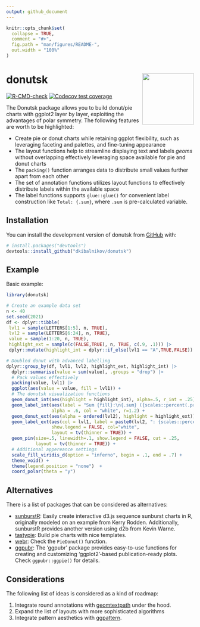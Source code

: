 ```yaml
---
output: github_document
---
```


<!-- README.md is generated from README.Rmd. Please edit that file -->

```r
knitr::opts_chunk$set(
  collapse = TRUE,
  comment = "#>",
  fig.path = "man/figures/README-",
  out.width = "100%"
)
```

# donutsk <img src="man/figures/donutsk_logo.png" align="right" height="138" /></a>

<!-- badges: start -->

[![R-CMD-check](https://github.com/dkibalnikov/donutsk/actions/workflows/R-CMD-check.yaml/badge.svg)](https://github.com/dkibalnikov/donutsk/actions/workflows/R-CMD-check.yaml)
[![Codecov test coverage](https://codecov.io/gh/dkibalnikov/donutsk/branch/main/graph/badge.svg)](https://app.codecov.io/gh/dkibalnikov/donutsk?branch=main)
<!-- badges: end -->

The Donutsk package allows you to build donut/pie charts with ggplot2 layer by layer, exploiting the advantages of polar symmetry. The following features are worth to be highlighted:

- Create pie or donut charts while retaining ggplot flexibility, such as leveraging faceting and palettes, and fine-tuning appearance
- The layout functions help to streamline displaying text and labels *geoms* without overlapping effectively leveraging space available for pie and donut charts
- The `packing()` function arranges data to distribute small values further apart from each other
- The set of annotation functions utilizes layout functions to effectively distribute labels within the available space 
- The label functions supports `glue::glue()` for convenient label construction like `Total: {.sum}`, where `.sum` is pre-calculated variable.

## Installation

You can install the development version of donutsk from [GitHub](https://github.com/) with:

``` r
# install.packages("devtools")
devtools::install_github("dkibalnikov/donutsk")
```

## Example

Basic example:

```r
library(donutsk)

# Create an example data set
n <- 40
set.seed(2021)
df <- dplyr::tibble(
 lvl1 = sample(LETTERS[1:5], n, TRUE),
 lvl2 = sample(LETTERS[6:24], n, TRUE),
 value = sample(1:20, n, TRUE),
 highlight_ext = sample(c(FALSE,TRUE), n, TRUE, c(.9, .1))) |>
 dplyr::mutate(highlight_int = dplyr::if_else(lvl1 == "A",TRUE,FALSE))

# Doubled donut with advanced labelling 
dplyr::group_by(df, lvl1, lvl2, highlight_ext, highlight_int) |>
  dplyr::summarise(value = sum(value), .groups = "drop") |>
  # Pack values effectively 
  packing(value, lvl1) |> 
  ggplot(aes(value = value, fill = lvl1)) +
  # The donutsk visualization functions
  geom_donut_int(aes(highlight = highlight_int), alpha=.5, r_int = .25) +
  geom_label_int(aes(label = "Sum {fill}:\n{.sum} ({scales::percent(.prc)})"),
                 alpha = .6, col = "white", r=1.2) +
  geom_donut_ext(aes(alpha = ordered(lvl2), highlight = highlight_ext)) +
  geom_label_ext(aes(col = lvl1, label = paste0(lvl2, ": {scales::percent(.prc_grp)}")),
                 show.legend = FALSE, col="white", 
                 layout = tv(thinner = TRUE)) +
  geom_pin(size=.5, linewidth=.1, show.legend = FALSE, cut = .25,
           layout = tv(thinner = TRUE)) +
  # Additional appereance settings
  scale_fill_viridis_d(option = "inferno", begin = .1, end = .7) +
  theme_void() + 
  theme(legend.position = "none")  + 
  coord_polar(theta = "y")
```

## Alternatives 

There is a list of packages that can be considered as alternatives:

- [sunburstR](https://github.com/timelyportfolio/sunburstR/): Easily create interactive d3.js sequence sunburst charts in R, originally modeled on an example from Kerry Rodden. Additionally, sunburstR provides another version using d2b from Kevin Warne.
- [tastypie](https://github.com/PaoloDalena/tastypie/): Build pie charts with nice templates.
- [webr](https://github.com/cardiomoon/webr): Check the `PieDonut()` function.
- [ggpubr](https://github.com/kassambara/ggpubr/): The ‘ggpubr’ package provides easy-to-use functions for creating and customizing ‘ggplot2’-based publication-ready plots. Check `ggpubr::ggpie()` for details.

## Considerations

The following list of ideas is considered as a kind of roadmap:

1. Integrate round annotations with [geomtextpath](https://allancameron.github.io/geomtextpath/) under the hood.
2. Expand the list of layouts with more sophisticated algorithms
3. Integrate pattern aesthetics with [ggpattern](https://coolbutuseless.github.io/package/ggpattern/index.html).


